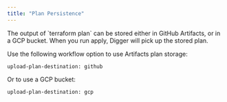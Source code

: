 ```yaml
---
title: "Plan Persistence"
---
```


The output of \`terraform plan\` can be stored either in GitHub Artifacts, or in a GCP bucket. When you run apply, Digger will pick up the stored plan.

Use the following workflow option to use Artifacts plan storage:
```
upload-plan-destination: github
```
Or to use a GCP bucket:
```
upload-plan-destination: gcp
```
